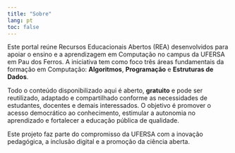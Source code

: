 ```yaml
---
title: "Sobre"
lang: pt
toc: false 
---
```



Este portal reúne Recursos Educacionais Abertos (REA) desenvolvidos para apoiar o ensino e a aprendizagem em Computação no campus da UFERSA em Pau dos Ferros. A iniciativa tem como foco três áreas fundamentais da formação em Computação: **Algoritmos**, **Programação** e **Estruturas de Dados**.

Todo o conteúdo disponibilizado aqui é aberto, **gratuito** e pode ser reutilizado, adaptado e compartilhado conforme as necessidades de estudantes, docentes e demais interessados. O objetivo é promover o acesso democrático ao conhecimento, estimular a autonomia no aprendizado e fortalecer a educação pública de qualidade.

Este projeto faz parte do compromisso da UFERSA com a inovação pedagógica, a inclusão digital e a promoção da ciência aberta.